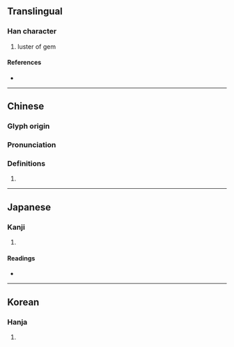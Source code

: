 {{character info}}
==Translingual==

===Han character===
{{Han char|rn=96|rad=玉|as=12|sn=16|four=16196|canj=MGAYF|ids=⿰𤣩景}}

# luster of gem

====References====
* {{Han ref|kx=0742.100|dkj=21246|dj=1151.230|hdz=21137.110|uh=749F|ud=29855|bh=BF5B|bd=48987}}

----

==Chinese==
{{zh-forms}}

===Glyph origin===
{{Han etym}}

===Pronunciation===
{{zh-pron
|m=jǐng
|c=ging2
|mc=y
|oc=y
|cat=
}}

===Definitions===
{{zh-hanzi}}

# {{rfdef|zh}}

----

==Japanese==

===Kanji===
{{ja-kanji|grade=|rs=玉12}}

# {{rfdef|ja|sort=玉12}}

====Readings====
* {{ja-readings|on=[[えい]] (ei), [[よう]] (yō), [[けい]] (kei), [[きょう]] (kyō)|kun=|nanori=}}

----

==Korean==

===Hanja===
{{ko-hanja|hangeul=경|eumhun=|rv=gyeong|mr=kyŏng|y=kyeng}}

# {{rfdef|ko|sort=玉12}}